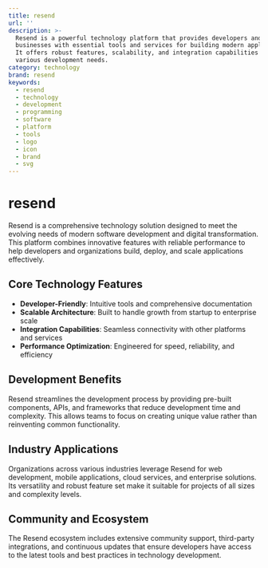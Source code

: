 ```yaml
---
title: resend
url: ''
description: >-
  Resend is a powerful technology platform that provides developers and
  businesses with essential tools and services for building modern applications.
  It offers robust features, scalability, and integration capabilities for
  various development needs.
category: technology
brand: resend
keywords:
  - resend
  - technology
  - development
  - programming
  - software
  - platform
  - tools
  - logo
  - icon
  - brand
  - svg
---
```


# resend

Resend is a comprehensive technology solution designed to meet the evolving needs of modern software development and digital transformation. This platform combines innovative features with reliable performance to help developers and organizations build, deploy, and scale applications effectively.

## Core Technology Features

- **Developer-Friendly**: Intuitive tools and comprehensive documentation
- **Scalable Architecture**: Built to handle growth from startup to enterprise scale
- **Integration Capabilities**: Seamless connectivity with other platforms and services
- **Performance Optimization**: Engineered for speed, reliability, and efficiency

## Development Benefits

Resend streamlines the development process by providing pre-built components, APIs, and frameworks that reduce development time and complexity. This allows teams to focus on creating unique value rather than reinventing common functionality.

## Industry Applications

Organizations across various industries leverage Resend for web development, mobile applications, cloud services, and enterprise solutions. Its versatility and robust feature set make it suitable for projects of all sizes and complexity levels.

## Community and Ecosystem

The Resend ecosystem includes extensive community support, third-party integrations, and continuous updates that ensure developers have access to the latest tools and best practices in technology development.
